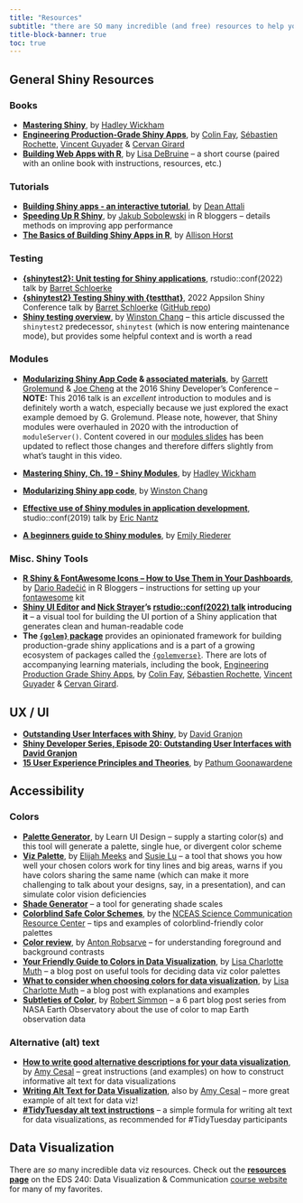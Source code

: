 ```yaml
---
title: "Resources"
subtitle: "there are SO many incredible (and free) resources to help you along your shiny journeys -- here are just a few"
title-block-banner: true
toc: true
---
```


## General Shiny Resources

### Books

- **[Mastering Shiny](https://mastering-shiny.org/basic-app.html)**, by [Hadley Wickham](https://hadley.nz/) 
- **[Engineering Production-Grade Shiny Apps](https://engineering-shiny.org/index.html)**, by [Colin Fay](https://colinfay.me/), [Sébastien Rochette](https://github.com/statnmap), [Vincent Guyader](https://github.com/VincentGuyader) & [Cervan Girard](https://github.com/Cervangirard)
- **[Building Web Apps with R](https://debruine.github.io/shinyintro/index.html)**, by [Lisa DeBruine](https://github.com/debruine) -- a short course (paired with an online book with instructions, resources, etc.)

### Tutorials

- **[Building Shiny apps - an interactive tutorial](https://deanattali.com/blog/building-shiny-apps-tutorial/)**, by [Dean Attali](https://deanattali.com/)
- **[Speeding Up R Shiny](https://www.r-bloggers.com/2021/06/speeding-up-r-shiny-the-definitive-guide/)**, by [Jakub Sobolewski](https://github.com/jakubsob) in R bloggers -- details methods on improving app performance
- **[The Basics of Building Shiny Apps in R](https://github.com/allisonhorst/shiny-basics-sb-r-ladies)**, by [Allison Horst](https://allisonhorst.github.io/)

### Testing

- **[{shinytest2}: Unit testing for Shiny applications](https://www.youtube.com/watch?v=DMgAW4m5aTI)**, rstudio::conf(2022) talk by [Barret Schloerke](http://schloerke.com/)
- **[{shinytest2} Testing Shiny with {testthat}](https://www.youtube.com/watch?v=EOVPBN5o8F8)**, 2022 Appsilon Shiny Conference talk by [Barret Schloerke](http://schloerke.com/) ([GitHub repo](https://github.com/schloerke/presentation-2022-04-27-appsilon-shinytest2))
- **[Shiny testing overview](https://shiny.rstudio.com/articles/testing-overview.html)**, by [Winston Chang](https://github.com/wch) -- this article discussed the `shinytest2` predecessor, `shinytest` (which is now entering maintenance mode), but provides some helpful context and is worth a read

### Modules

- **[Modularizing Shiny App Code](https://www.rstudio.com/resources/shiny-dev-con/modules/?_ga=2.163786815.1475817156.1670220567-309155161.1666221806) & [associated materials](https://github.com/rstudio/ShinyDeveloperConference/tree/master/Modules/Demo)**, by [Garrett Grolemund](https://github.com/garrettgman) & [Joe Cheng](https://github.com/jcheng5) at the 2016 Shiny Developer's Conference -- **NOTE:** This 2016 talk is an *excellent* introduction to modules and is definitely worth a watch, especially because we just explored the exact example demoed by G. Grolemund. Please note, however, that Shiny modules were overhauled in 2020 with the introduction of `moduleServer()`. Content covered in our [modules slides](https://ucsb-meds.github.io/EDS-430-Intro-to-Shiny/course-materials/slides/part7.2-modules-slides.html#/title-slide) has been updated to reflect those changes and therefore differs slightly from what's taught in this video.</p>
- **[Mastering Shiny, Ch. 19 - Shiny Modules](https://mastering-shiny.org/scaling-modules.html#scaling-modules )**, by [Hadley Wickham](https://github.com/hadley)</p>
- **[Modularizing Shiny app code](https://shiny.rstudio.com/articles/modules.html)**, by [Winston Chang](https://github.com/wch)</p>
- **[Effective use of Shiny modules in application development](https://www.youtube.com/watch?v=ylLLVo2VL50)**, studio::conf(2019) talk by [Eric Nantz](https://r-podcast.org/host/enantz/)</p>
- **[A beginners guide to Shiny modules](https://emilyriederer.netlify.app/post/shiny-modules/)**, by [Emily Riederer](https://emilyriederer.netlify.app/about/)</p>

### Misc. Shiny Tools

- **[R Shiny & FontAwesome Icons -- How to Use Them in Your Dashboards](https://www.r-bloggers.com/2022/09/r-shiny-fontawesome-icons-how-to-use-them-in-your-dashboards/)**, by [Dario Radečić](https://github.com/daradecic) in R Bloggers -- instructions for setting up your [fontawesome](https://fontawesome.com/) kit
- **[Shiny UI Editor](https://rstudio.github.io/shinyuieditor/) and [Nick Strayer](https://nickstrayer.me/)'s [rstudio::conf(2022) talk](https://www.rstudio.com/conference/2022/talks/new-way-to-build-shiny/) introducing it** -- a visual tool for building the UI portion of a Shiny application that generates clean and human-readable code 
- **The [`{golem}` package](https://github.com/ThinkR-open/golem)** provides an opinionated framework for building production-grade shiny applications and is a part of a growing ecosystem of packages called the [`{golemverse}`](https://golemverse.org/). There are lots of accompanying learning materials, including the book, [Engineering Production Grade Shiny Apps](https://engineering-shiny.org/), by [Colin Fay](https://colinfay.me/), [Sébastien Rochette](https://github.com/statnmap), [Vincent Guyader](https://github.com/VincentGuyader) & [Cervan Girard](https://github.com/Cervangirard).

## UX / UI 

- **[Outstanding User Interfaces with Shiny](https://unleash-shiny.rinterface.com/index.html)**, by [David Granjon](https://divadnojnarg.github.io/)
- **[Shiny Developer Series, Episode 20: Outstanding User Interfaces with David Granjon](https://www.youtube.com/watch?v=mxvMaoXOm70)**
- **[15 User Experience Principles and Theories](https://pathumpmgux.medium.com/15-user-experience-principles-and-theories-80f19877bd5)**, by [Pathum Goonawardene](https://pathumpmgux.medium.com/)</p>

## Accessibility

### Colors

- **[Palette Generator](https://www.learnui.design/tools/data-color-picker.html#palette)**, by Learn UI Design -- supply a starting color(s) and this tool will generate a palette, single hue, or divergent color scheme
- **[Viz Palette](https://projects.susielu.com/viz-palette)**, by [Elijah Meeks](https://elijahmeeks.com/) and [Susie Lu](https://www.susielu.com/data-viz) -- a tool that shows you how well your chosen colors work for tiny lines and big areas, warns if you have colors sharing the same name (which can make it more challenging to talk about your designs, say, in a presentation), and can simulate color vision deficiencies 
- **[Shade Generator](https://www.shadegenerator.com/047C90)** -- a tool for generating shade scales
- **[Colorblind Safe Color Schemes](https://www.nceas.ucsb.edu/sites/default/files/2022-06/Colorblind%20Safe%20Color%20Schemes.pdf)**, by the [NCEAS Science Communication Resource Center](https://www.nceas.ucsb.edu/science-communication-resources) -- tips and examples of colorblind-friendly color palettes
- **[Color review](https://color.review/)**, by [Anton Robsarve](https://robsarve.co/) -- for understanding foreground and background contrasts
- **[Your Friendly Guide to Colors in Data Visualization](https://blog.datawrapper.de/colorguide/#Make-sure-your-colors-work)**, by [Lisa Charlotte Muth](https://lisacharlottemuth.com/) -- a blog post on useful tools for deciding data viz color palettes
- **[What to consider when choosing colors for data visualization](https://blog.datawrapper.de/colors/)**, by [Lisa Charlotte Muth](https://lisacharlottemuth.com/) -- a blog post with explanations and examples
- **[Subtleties of Color](https://earthobservatory.nasa.gov/blogs/elegantfigures/2013/08/05/subtleties-of-color-part-1-of-6/)**, by [Robert Simmon](https://en.wikipedia.org/wiki/Robert_Simmon) -- a 6 part blog post series from NASA Earth Observatory about the use of color to map Earth observation data

### Alternative (alt) text
- **[How to write good alternative descriptions for your data visualization](https://academy.datawrapper.de/article/330-how-to-write-good-alternative-descriptions-for-your-data-visualization)**, by [Amy Cesal](https://www.amycesal.com/) -- great instructions (and examples) on how to construct informative alt text for data visualizations 
- **[Writing Alt Text for Data Visualization](https://medium.com/nightingale/writing-alt-text-for-data-visualization-2a218ef43f81)**, also by [Amy Cesal](https://www.amycesal.com/) -- more great example of alt text for data viz!
- **[#TidyTuesday alt text instructions](https://github.com/rfordatascience/tidytuesday/blob/master/alt_text.md)** -- a simple formula for writing alt text for data visualizations, as recommended for #TidyTuesday participants

## Data Visualization

There are *so* many incredible data viz resources. Check out the **[resources page](https://samanthacsik.github.io/EDS-240-data-viz/resources.html)** on the EDS 240: Data Visualization & Communication [course website](https://samanthacsik.github.io/EDS-240-data-viz/) for many of my favorites.

